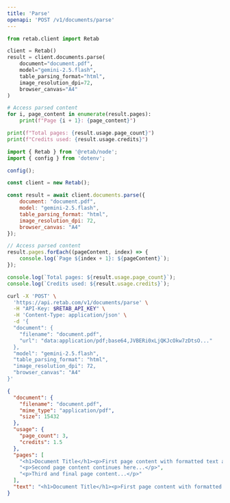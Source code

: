 ```yaml
---
title: 'Parse'
openapi: 'POST /v1/documents/parse'
---
```


<RequestExample>

```python python
from retab.client import Retab

client = Retab()
result = client.documents.parse(
    document="document.pdf",
    model="gemini-2.5.flash",
    table_parsing_format="html",
    image_resolution_dpi=72,
    browser_canvas="A4"
)

# Access parsed content
for i, page_content in enumerate(result.pages):
    print(f"Page {i + 1}: {page_content}")

print(f"Total pages: {result.usage.page_count}")
print(f"Credits used: {result.usage.credits}")
```

```javascript javascript
import { Retab } from '@retab/node';
import { config } from 'dotenv';

config();

const client = new Retab();

const result = await client.documents.parse({
    document: "document.pdf",
    model: "gemini-2.5.flash",
    table_parsing_format: "html",
    image_resolution_dpi: 72,
    browser_canvas: "A4"
});

// Access parsed content
result.pages.forEach((pageContent, index) => {
    console.log(`Page ${index + 1}: ${pageContent}`);
});

console.log(`Total pages: ${result.usage.page_count}`);
console.log(`Credits used: ${result.usage.credits}`);
```

```bash curl
curl -X 'POST' \
  'https://api.retab.com/v1/documents/parse' \
  -H "API-Key: $RETAB_API_KEY" \
  -H 'Content-Type: application/json' \
  -d '{
  "document": {
    "filename": "document.pdf",
    "url": "data:application/pdf;base64,JVBERi0xLjQKJcOkw7zDtsO..."
  },
  "model": "gemini-2.5.flash",
  "table_parsing_format": "html",
  "image_resolution_dpi": 72,
  "browser_canvas": "A4"
}'
```

</RequestExample>

<ResponseExample>

```json 200
{
  "document": {
    "filename": "document.pdf",
    "mime_type": "application/pdf",
    "size": 15432
  },
  "usage": {
    "page_count": 3,
    "credits": 1.5
  },
  "pages": [
    "<h1>Document Title</h1><p>First page content with formatted text and tables...</p>",
    "<p>Second page content continues here...</p>",
    "<p>Third and final page content...</p>"
  ],
  "text": "<h1>Document Title</h1><p>First page content with formatted text and tables...</p><p>Second page content continues here...</p><p>Third and final page content...</p>"
}
```

</ResponseExample>

